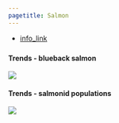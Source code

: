 ```yaml
---
pagetitle: Salmon
---
```


- [info_link](https://olympiccoast.noaa.gov/living/marinelife/fish/fish.html)



### {.tabset}

#### Trends - blueback salmon

![](figures/S.LR.13.13b - Status of Quinault Blueback Salmon.jpg)

#### Trends - salmonid populations

![](figures/S.LR.13.13a - Status of Salmon and Stealhead on WA coast 2018.jpg)
